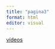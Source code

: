```yaml
---
title: "pagina3"
format: html
editor: visual
---
```


[vídeos](https://www.youtube.com/watch?v=NAZwZO-3klM&list=RDNAZwZO-3klM&start_radio=1)
